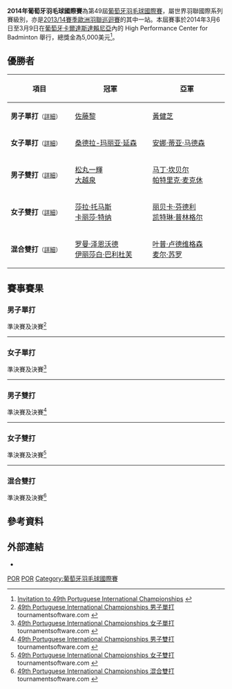 {{noteTA|G1=Badminton}}
{{infobox badminton event
|name           = 2014年葡萄牙羽毛球國際賽
|image          = 
|size           = 
|caption        =
|dates          = 2014年3月6日－3月9日
|number_edition = 第49屆
|level          = 4B
|prize_money    = 5,000美元
|location       = {{POR}}[[卡爾達斯達賴尼亞|卡爾達斯達賴尼亞]]
|venue          = High Performance Center for Badminton
|previous       = 2013年葡萄牙羽毛球國際賽 
|next           = 2015年葡萄牙羽毛球國際賽
}}
'''2014年葡萄牙羽毛球國際賽'''為第49屆[[葡萄牙羽毛球國際賽|葡萄牙羽毛球國際賽]]，屬世界羽聯國際系列賽級別，亦是[[2013/14賽季歐洲羽聯巡迴賽|2013/14賽季歐洲羽聯巡迴賽]]的其中一站。本屆賽事於2014年3月6日至3月9日在[[葡萄牙|葡萄牙]][[卡爾達斯達賴尼亞|卡爾達斯達賴尼亞]]內的 High Performance Center for Badminton 舉行，總獎金為5,000美元<ref>[http://www.bwfbadminton.org/file.aspx?id=522443&dl=1 Invitation to 49th Portuguese International Championships] {{Wayback|url=http://www.bwfbadminton.org/file.aspx?id=522443&dl=1 |date=20140315104858 }}{{en}}</ref>。

== 優勝者 ==
{| class=wikitable style="font-size:small"
!width="200"|項目
!width="250"|冠軍
!width="250"|亞軍
|-
|'''男子單打'''<small>（[[#男子單打|詳細]]）</small>
|{{flagicon|JPN}} [[佐藤黎|佐藤黎]]
|{{flagicon|MAS}} [[黃健芝|黃健芝]]
|-
|'''女子單打'''<small>（[[#女子單打|詳細]]）</small>
|{{flagicon|DEN}} [[桑德拉-玛丽亚·延森|桑德拉-玛丽亚·延森]]
|{{flagicon|DEN}} [[安娜·蒂亚·马德森|安娜·蒂亚·马德森]]
|-
|'''男子雙打'''<small>（[[#男子雙打|詳細]]）</small>
|{{flagicon|JPN}} [[松丸一輝|松丸一輝]]<br/>{{flagicon|JPN}} [[大越泉|大越泉]]
|{{flagicon|SCO}} [[马丁·坎贝尔_(羽毛球运动员)|马丁·坎贝尔]]<br/>{{flagicon|SCO}} [[帕特里克·麦克休|帕特里克·麦克休]]
|-
|'''女子雙打'''<small>（[[#女子雙打|詳細]]）</small>
|{{flagicon|WAL}} [[莎拉·托马斯|莎拉·托马斯]]<br/>{{flagicon|WAL}} [[卡丽莎·特纳|卡丽莎·特纳]]
|{{flagicon|SCO}} [[丽贝卡·芬德利|丽贝卡·芬德利]]<br/>{{flagicon|SCO}} [[凯特琳·普林格尔|凯特琳·普林格尔]]
|-
|'''混合雙打'''<small>（[[#混合雙打|詳細]]）</small>
|{{flagicon|AUT}} [[罗曼·泽恩沃德|罗曼·泽恩沃德]]<br/>{{flagicon|AUT}} [[伊丽莎白·巴利杜芙|伊丽莎白·巴利杜芙]]
|{{flagicon|DEN}} [[叶普·卢德维格森|叶普·卢德维格森]]<br/>{{flagicon|DEN}} [[麦尔·苏罗|麦尔·苏罗]]
|}

== 賽事賽果 ==
=== 男子單打 ===
;準決賽及決賽<ref name="MS">[http://bwf.tournamentsoftware.com/sport/draw.aspx?id=592DDF56-5DC3-4F91-8584-C1386561499E&draw=2 49th Portuguese International Championships 男子單打] tournamentsoftware.com {{en}}</ref>
{{4TeamBracket-Tennis3-v2
| team-width=200
| RD1-seed1=1
| RD1-team1={{flagicon|EST}} [[劳尔·穆斯特|劳尔·穆斯特]]
| RD1-score1-1='''21
| RD1-score1-2=15
| RD1-score1-3=16
| RD1-seed2=Q
| RD1-team2='''{{flagicon|JPN}} [[佐藤黎|佐藤黎]]
| RD1-score2-1=9
| RD1-score2-2='''21
| RD1-score2-3='''21

| RD1-seed3=7
| RD1-team3='''{{flagicon|MAS}} [[黃健芝|黃健芝]]
| RD1-score3-1='''21
| RD1-score3-2='''21
| RD1-score3-3=
| RD1-seed4=Q
| RD1-team4={{flagicon|INA}} [[阿迪·普拉塔玛|阿迪·普拉塔玛]]
| RD1-score4-1=18
| RD1-score4-2=17
| RD1-score4-3=

| RD2-seed1=Q
| RD2-team1='''{{flagicon|JPN}} [[佐藤黎|佐藤黎]]
| RD2-score1-1='''23
| RD2-score1-2='''21
| RD2-score1-3=
| RD2-seed2=7
| RD2-team2={{flagicon|MAS}} [[黃健芝|黃健芝]]
| RD2-score2-1=21
| RD2-score2-2=7
| RD2-score2-3=
}}
----

=== 女子單打 ===
;準決賽及決賽<ref name="WS">[http://bwf.tournamentsoftware.com/sport/draw.aspx?id=592DDF56-5DC3-4F91-8584-C1386561499E&draw=4 49th Portuguese International Championships 女子單打] tournamentsoftware.com {{en}}</ref>
{{4TeamBracket-Tennis3-v2
| team-width=200
| RD1-seed1=1
| RD1-team1='''{{flagicon|DEN}} [[桑德拉-玛丽亚·延森|桑德拉-玛丽亚·延森]]
| RD1-score1-1='''21
| RD1-score1-2='''21
| RD1-score1-3=
| RD1-seed2=
| RD1-team2={{flagicon|GER}} [[法比耶娜·德普莱兹|法比耶娜·德普莱兹]]
| RD1-score2-1=10
| RD1-score2-2=12
| RD1-score2-3=

| RD1-seed3=3
| RD1-team3='''{{flagicon|DEN}} [[安娜·蒂亚·马德森|安娜·蒂亚·马德森]]
| RD1-score3-1='''21
| RD1-score3-2='''21
| RD1-score3-3=
| RD1-seed4=2
| RD1-team4={{flagicon|ENG}} [[方丹·米卡·查普曼|方丹·米卡·查普曼]]
| RD1-score4-1=11
| RD1-score4-2=6
| RD1-score4-3=

| RD2-seed1=1
| RD2-team1='''{{flagicon|DEN}} [[桑德拉-玛丽亚·延森|桑德拉-玛丽亚·延森]]
| RD2-score1-1=17
| RD2-score1-2='''23
| RD2-score1-3='''21
| RD2-seed2=3
| RD2-team2={{flagicon|DEN}} [[安娜·蒂亚·马德森|安娜·蒂亚·马德森]]
| RD2-score2-1='''21
| RD2-score2-2=21
| RD2-score2-3=12
}}
----

=== 男子雙打 ===
;準決賽及決賽<ref name="MD">[http://bwf.tournamentsoftware.com/sport/draw.aspx?id=592DDF56-5DC3-4F91-8584-C1386561499E&draw=6 49th Portuguese International Championships 男子雙打] tournamentsoftware.com {{en}}</ref>
{{4TeamBracket-Tennis3-v2
| team-width=200
| RD1-seed1=1
| RD1-team1='''{{flagicon|SCO}} [[马丁·坎贝尔_(羽毛球运动员)|马丁·坎贝尔]]<br/> {{flagicon|SCO}} [[帕特里克·麦克休|帕特里克·麦克休]]
| RD1-score1-1='''21
| RD1-score1-2='''21
| RD1-score1-3=
| RD1-seed2=Q
| RD1-team2={{flagicon|MAS}} [[陸國邦|陸國邦]]<br/> {{flagicon|MAS}} [[黃健芝|黃健芝]]
| RD1-score2-1=14
| RD1-score2-2=12
| RD1-score2-3=

| RD1-seed3=Q
| RD1-team3='''{{flagicon|JPN}} [[松丸一輝|松丸一輝]]<br/> {{flagicon|JPN}} [[大越泉|大越泉]]
| RD1-score3-1=16
| RD1-score3-2=17
| RD1-score3-3=
| RD1-seed4=
| RD1-team4={{flagicon|DEN}} [[卡斯珀·安东森|卡斯珀·安东森]]<br/> {{flagicon|DEN}} [[奥利弗·巴比克|奥利弗·巴比克]]
| RD1-score4-1='''21
| RD1-score4-2='''21
| RD1-score4-3=

| RD2-seed1=1
| RD2-team1={{flagicon|SCO}} [[马丁·坎贝尔_(羽毛球运动员)|马丁·坎贝尔]]<br/> {{flagicon|SCO}} [[帕特里克·麦克休|帕特里克·麦克休]]
| RD2-score1-1='''21
| RD2-score1-2=13
| RD2-score1-3=17
| RD2-seed2=Q
| RD2-team2='''{{flagicon|JPN}} [[松丸一輝|松丸一輝]]<br/> {{flagicon|JPN}} [[大越泉|大越泉]]
| RD2-score2-1=18
| RD2-score2-2='''21
| RD2-score2-3='''21
}}
----

=== 女子雙打 ===
;準決賽及決賽<ref name="WD">[http://bwf.tournamentsoftware.com/sport/draw.aspx?id=592DDF56-5DC3-4F91-8584-C1386561499E&draw=7 49th Portuguese International Championships 女子雙打] tournamentsoftware.com {{en}}</ref>
{{4TeamBracket-Tennis3-v2
| team-width=200
| RD1-seed1=1
| RD1-team1='''{{flagicon|WAL}} [[莎拉·托马斯|莎拉·托马斯]]<br/> {{flagicon|WAL}} [[卡丽莎·特纳|卡丽莎·特纳]]
| RD1-score1-1='''22
| RD1-score1-2='''21
| RD1-score1-3=
| RD1-seed2=3
| RD1-team2={{flagicon|ENG}} [[珍妮·穆尔|珍妮·穆尔]]<br/> {{flagicon|ENG}} [[维多利亚·威廉斯|维多利亚·威廉斯]]
| RD1-score2-1=20
| RD1-score2-2=14
| RD1-score2-3=

| RD1-seed3=4
| RD1-team3={{flagicon|CZE}} [[萨卡·克里兹科娃|萨卡·克里兹科娃]]<br/> {{flagicon|CZE}} [[凯特琳娜·托马洛娃|凯特琳娜·托马洛娃]]
| RD1-score3-1='''21
| RD1-score3-2=11
| RD1-score3-3=13
| RD1-seed4=2
| RD1-team4='''{{flagicon|SCO}} [[丽贝卡·芬德利|丽贝卡·芬德利]]<br/> {{flagicon|SCO}} [[凯特琳·普林格尔|凯特琳·普林格尔]]
| RD1-score4-1=17
| RD1-score4-2='''21
| RD1-score4-3='''21

| RD2-seed1=1
| RD2-team1='''{{flagicon|WAL}} [[莎拉·托马斯|莎拉·托马斯]]<br/> {{flagicon|WAL}} [[卡丽莎·特纳|卡丽莎·特纳]]
| RD2-score1-1='''21
| RD2-score1-2='''21
| RD2-score1-3=
| RD2-seed2=2
| RD2-team2={{flagicon|SCO}} [[丽贝卡·芬德利|丽贝卡·芬德利]]<br/> {{flagicon|SCO}} [[凯特琳·普林格尔|凯特琳·普林格尔]]
| RD2-score2-1=17
| RD2-score2-2=15
| RD2-score2-3=
}}
----

=== 混合雙打 ===
;準決賽及決賽<ref name="XD">[http://bwf.tournamentsoftware.com/sport/draw.aspx?id=592DDF56-5DC3-4F91-8584-C1386561499E&draw=9 49th Portuguese International Championships 混合雙打] tournamentsoftware.com {{en}}</ref>
{{4TeamBracket-Tennis3-v2
| team-width=200
| RD1-seed1=1
| RD1-team1='''{{flagicon|AUT}} [[罗曼·泽恩沃德|罗曼·泽恩沃德]]<br/> {{flagicon|AUT}} [[伊丽莎白·巴利杜芙|伊丽莎白·巴利杜芙]]
| RD1-score1-1='''21
| RD1-score1-2='''21
| RD1-score1-3=
| RD1-seed2=3
| RD1-team2={{flagicon|ESP}} [[阿尔贝托·萨皮科|阿尔贝托·萨皮科]]<br/> {{flagicon|ESP}} [[海迪·奥赫达|海迪·奥赫达]]
| RD1-score2-1=13
| RD1-score2-2=16
| RD1-score2-3=

| RD1-seed3=
| RD1-team3={{flagicon|ESP}} [[Jesus_Lorenzo|Jesus Lorenzo]]<br/> {{flagicon|ESP}} [[Maria_Marquez_Diaz|Maria Marquez Diaz]]
| RD1-score3-1=22
| RD1-score3-2=15
| RD1-score3-3=
| RD1-seed4=
| RD1-team4='''{{flagicon|DEN}} [[叶普·卢德维格森|叶普·卢德维格森]]<br/> {{flagicon|DEN}} [[麦尔·苏罗|麦尔·苏罗]]
| RD1-score4-1='''24
| RD1-score4-2='''21
| RD1-score4-3=

| RD2-seed1=1
| RD2-team1='''{{flagicon|AUT}} [[罗曼·泽恩沃德|罗曼·泽恩沃德]]<br/> {{flagicon|AUT}} [[伊丽莎白·巴利杜芙|伊丽莎白·巴利杜芙]]
| RD2-score1-1='''21
| RD2-score1-2='''21
| RD2-score1-3=
| RD2-seed2=
| RD2-team2={{flagicon|DEN}} [[叶普·卢德维格森|叶普·卢德维格森]]<br/> {{flagicon|DEN}} [[麦尔·苏罗|麦尔·苏罗]]
| RD2-score2-1=19
| RD2-score2-2=11
| RD2-score2-3=
}}

== 參考資料 ==
{{Reflist}}

==外部連結==
*{{official|http://www.fpbadminton.pt}}{{pt}}

[[Category:2014年世界羽聯國際系列賽|POR]]
[[Category:2013/14賽季歐洲羽聯巡迴賽|POR]]
[[Category:葡萄牙羽毛球國際賽|Category:葡萄牙羽毛球國際賽]]